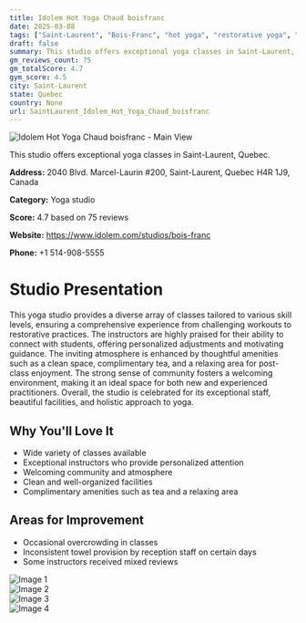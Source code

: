 ```yaml
---
title: Idolem Hot Yoga Chaud boisfranc
date: 2025-03-08
tags: ["Saint-Laurent", "Bois-Franc", "hot yoga", "restorative yoga", "flow", "community", "cleanliness", "Saint-Laurent"]  
draft: false
summary: This studio offers exceptional yoga classes in Saint-Laurent, Quebec.
gm_reviews_count: 75
gm_totalScore: 4.7
gym_score: 4.5
city: Saint-Laurent
state: Quebec
country: None
url: SaintLaurent_Idolem_Hot_Yoga_Chaud_boisfranc
---
```


<div className="aspect-[16/9] relative my-8">
  <img 
    src="https://lh3.googleusercontent.com/p/AF1QipP7GvyQG2Uj24GYloPAeSKlZnrVrDzMc1GV29F1=w1920-h1080-k-no-pi-0-ya260-ro0-fo100"
    alt="Idolem Hot Yoga Chaud boisfranc - Main View"
    className="object-cover absolute inset-0 w-full h-full rounded-lg"
  />
</div>

This studio offers exceptional yoga classes in Saint-Laurent, Quebec.

**Address:** 2040 Blvd. Marcel-Laurin #200, Saint-Laurent, Quebec H4R 1J9, Canada

**Category:** Yoga studio

**Score:** 4.7 based on 75 reviews

**Website:** https://www.idolem.com/studios/bois-franc

**Phone:** +1 514-908-5555

# Studio Presentation

This yoga studio provides a diverse array of classes tailored to various skill levels, ensuring a comprehensive experience from challenging workouts to restorative practices. The instructors are highly praised for their ability to connect with students, offering personalized adjustments and motivating guidance. The inviting atmosphere is enhanced by thoughtful amenities such as a clean space, complimentary tea, and a relaxing area for post-class enjoyment. The strong sense of community fosters a welcoming environment, making it an ideal space for both new and experienced practitioners. Overall, the studio is celebrated for its exceptional staff, beautiful facilities, and holistic approach to yoga.

## Why You'll Love It

- Wide variety of classes available
- Exceptional instructors who provide personalized attention
- Welcoming community and atmosphere
- Clean and well-organized facilities
- Complimentary amenities such as tea and a relaxing area

## Areas for Improvement

- Occasional overcrowding in classes
- Inconsistent towel provision by reception staff on certain days
- Some instructors received mixed reviews

<div className="grid grid-cols-1 xl:grid-cols-2 gap-4 my-8">
<div className="aspect-[4/3] relative"><img src="https://lh3.googleusercontent.com/p/AF1QipM0GwXDvF5nxOkWWhiJC5n8ZWZC92l6HdCGYZK4=w1920-h1080-k-no" alt="Image 1" className="object-cover absolute inset-0 w-full h-full rounded-lg" /></div>
<div className="aspect-[4/3] relative"><img src="https://lh3.googleusercontent.com/p/AF1QipPTGWrG8exJwu5YKqUS6ShykaPzB2pZiusP-Uwh=w1920-h1080-k-no-pi-0-ya170.5253-ro-0-fo100" alt="Image 2" className="object-cover absolute inset-0 w-full h-full rounded-lg" /></div>
<div className="aspect-[4/3] relative"><img src="https://lh3.googleusercontent.com/p/AF1QipPAKiIgdT6I67XD6sBfyX0BCg2edIEzeypOxDY0=w1920-h1080-k-no-pi-0-ya186.95348-ro-0-fo100" alt="Image 3" className="object-cover absolute inset-0 w-full h-full rounded-lg" /></div>
<div className="aspect-[4/3] relative"><img src="https://lh3.googleusercontent.com/p/AF1QipNkbNYUv9cFdhuP8w_YxwZuhtqW5hMUPnKQMsnR=w1920-h1080-k-no-pi0-ya340.32074-ro-0-fo100" alt="Image 4" className="object-cover absolute inset-0 w-full h-full rounded-lg" /></div>
</div>